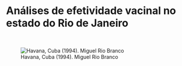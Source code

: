 # Análises de efetividade vacinal no estado do Rio de Janeiro {-}


<p>&nbsp;</p>


![Havana, Cuba (1994). Miguel Rio Branco](C:\\Users\\Adelson\\Desktop\\bd vacinas\\relatorios\\vigvac\\docs\\par42150-overlay.jpg)


<p>&nbsp;</p>
